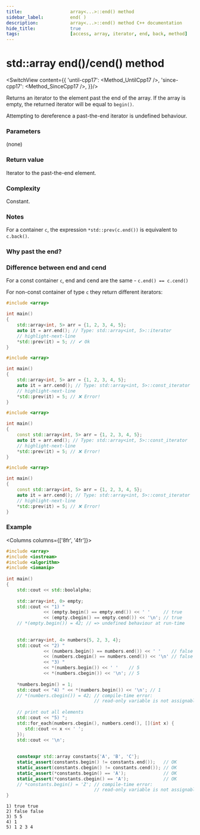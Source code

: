 ```yaml
---
title:					array<...>::end() method
sidebar_label:			end( )
description:			array<...>::end() method C++ documentation
hide_title:				true
tags:					[access, array, iterator, end, back, method]
---
```





<!-- Terms -->

<!----------------- Codes ---------------------->

<!-- end() -->


# std::array end()/cend() method

<SwitchView content={{
        'until-cpp17': <Method_UntilCpp17 />,
        'since-cpp17': <Method_SinceCpp17 />,
    }}/>

Returns an <Tooltip title={Term_ContAlias_Iterator}>iterator</Tooltip> to the element past the end of the array.
If the array is empty, the returned iterator will be equal to `begin()`.

Attempting to dereference a past-the-end iterator is <Tooltip title={Term_UndefinedBehaviour}>undefined behaviour</Tooltip>.

### Parameters

(none)

### Return value

Iterator to the past-the-end element.

### Complexity

Constant.

### Notes

For a container `c`, the expression `*std::prev(c.end())` is equivalent to `c.back()`.

### Why past the end?

<ImproveSection />

### Difference between end and cend

For a const container `c`, end and cend are the same - `c.end() == c.cend()`

For non-const container of type `c` they return different iterators:

<Tabs>
<TabItem value="non-const-container" label="Non const container" default>

<Tabs>
<TabItem value="end" label="end" default>

```cpp
#include <array>

int main()
{
    std::array<int, 5> arr = {1, 2, 3, 4, 5};
    auto it = arr.end(); // Type: std::array<int, 5>::iterator
    // highlight-next-line
    *std::prev(it) = 5; // ✔ Ok
}
```

</TabItem>
<TabItem value="cend" label="Cend" default>

```cpp
#include <array>

int main()
{
    std::array<int, 5> arr = {1, 2, 3, 4, 5};
    auto it = arr.cend(); // Type: std::array<int, 5>::const_iterator
    // highlight-next-line
    *std::prev(it) = 5; // ❌ Error! 
}
```

</TabItem>
</Tabs>

</TabItem>
<TabItem value="const-container" label="Const container">

<Tabs>
<TabItem value="end" label="end" default>

```cpp
#include <array>

int main()
{
    const std::array<int, 5> arr = {1, 2, 3, 4, 5};
    auto it = arr.end(); // Type: std::array<int, 5>::const_iterator
    // highlight-next-line
    *std::prev(it) = 5; // ❌ Error! 
}
```

</TabItem>
<TabItem value="cend" label="Cend" default>

```cpp
#include <array>

int main()
{
    const std::array<int, 5> arr = {1, 2, 3, 4, 5};
    auto it = arr.cend(); // Type: std::array<int, 5>::const_iterator
    // highlight-next-line
    *std::prev(it) = 5; // ❌ Error! 
}
```

</TabItem>
</Tabs>

</TabItem>
</Tabs>

### Example

<Columns columns={['8fr', '4fr']}>
<div>

```cpp title='Main.cpp' showLineNumbers
#include <array>
#include <iostream>
#include <algorithm>
#include <iomanip>
 
int main()
{
    std::cout << std::boolalpha;
 
    std::array<int, 0> empty;
    std::cout << "1) "
              << (empty.begin() == empty.end()) << ' '     // true
              << (empty.cbegin() == empty.cend()) << '\n'; // true
    // *(empty.begin()) = 42; // => undefined behaviour at run-time
 
 
    std::array<int, 4> numbers{5, 2, 3, 4};
    std::cout << "2) "
              << (numbers.begin() == numbers.end()) << ' '    // false
              << (numbers.cbegin() == numbers.cend()) << '\n' // false
              << "3) "
              << *(numbers.begin()) << ' '    // 5
              << *(numbers.cbegin()) << '\n'; // 5
 
    *numbers.begin() = 1;
    std::cout << "4) " << *(numbers.begin()) << '\n'; // 1
    // *(numbers.cbegin()) = 42; // compile-time error: 
                                 // read-only variable is not assignable
 
    // print out all elements
    std::cout << "5) ";
    std::for_each(numbers.cbegin(), numbers.cend(), [](int x) {
       std::cout << x << ' ';
    });
    std::cout << '\n';
 
 
    constexpr std::array constants{'A', 'B', 'C'};
    static_assert(constants.begin() != constants.end());   // OK
    static_assert(constants.cbegin() != constants.cend()); // OK
    static_assert(*constants.begin() == 'A');              // OK
    static_assert(*constants.cbegin() == 'A');             // OK
    // *constants.begin() = 'Z'; // compile-time error: 
                                 // read-only variable is not assignable
}
```

</div>
<div>

```plaintext title="Possible output"
1) true true
2) false false
3) 5 5
4) 1
5) 1 2 3 4
```

</div>
</Columns>
